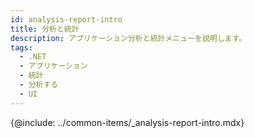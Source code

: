 ```yaml
---
id: analysis-report-intro
title: 分析と統計
description: アプリケーション分析と統計メニューを説明します。
tags:
  - .NET
  - アプリケーション
  - 統計
  - 分析する
  - UI
---
```


<!-- 분석과 통계 / 애플리케이션 분석하기 -->

<!-- 분석 개요 필요 / 검토하기?-->

{@include: ../common-items/_analysis-report-intro.mdx}
